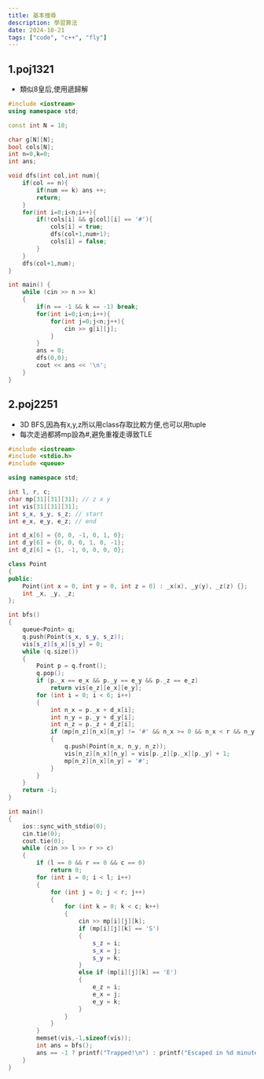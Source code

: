 ```yaml
---
title: 基本搜尋
description: 學習算法
date: 2024-10-21
tags: ["code", "c++", "fly"]
---
```


## 1.poj1321

- 類似8皇后,使用遞歸解

```c++
#include <iostream>
using namespace std;

const int N = 10;

char g[N][N];
bool cols[N];
int n=0,k=0;
int ans;

void dfs(int col,int num){
    if(col == n){
        if(num == k) ans ++;
        return;
    }
    for(int i=0;i<n;i++){
        if(!cols[i] && g[col][i] == '#'){
            cols[i] = true;
            dfs(col+1,num+1);
            cols[i] = false;
        }
    }
    dfs(col+1,num);
}

int main() {
    while (cin >> n >> k)
    {
        if(n == -1 && k == -1) break;
        for(int i=0;i<n;i++){
            for(int j=0;j<n;j++){
                cin >> g[i][j];
            }
        }
        ans = 0;
        dfs(0,0);
        cout << ans << '\n';
    }
}
```

## 2.poj2251

- 3D BFS,因為有x,y,z所以用class存取比較方便,也可以用tuple
- 每次走過都將mp設為#,避免重複走導致TLE

```c++
#include <iostream>
#include <stdio.h>
#include <queue>

using namespace std;

int l, r, c;
char mp[31][31][31]; // z x y
int vis[31][31][31];
int s_x, s_y, s_z; // start
int e_x, e_y, e_z; // end

int d_x[6] = {0, 0, -1, 0, 1, 0};
int d_y[6] = {0, 0, 0, 1, 0, -1};
int d_z[6] = {1, -1, 0, 0, 0, 0};

class Point
{
public:
    Point(int x = 0, int y = 0, int z = 0) : _x(x), _y(y), _z(z) {};
    int _x, _y, _z;
};

int bfs()
{
    queue<Point> q;
    q.push(Point(s_x, s_y, s_z));
    vis[s_z][s_x][s_y] = 0;
    while (q.size())
    {
        Point p = q.front();
        q.pop();
        if (p._x == e_x && p._y == e_y && p._z == e_z)
            return vis[e_z][e_x][e_y];
        for (int i = 0; i < 6; i++)
        {
            int n_x = p._x + d_x[i];
            int n_y = p._y + d_y[i];
            int n_z = p._z + d_z[i];
            if (mp[n_z][n_x][n_y] != '#' && n_x >= 0 && n_x < r && n_y >= 0 && n_y < c && n_z >= 0 && n_z < l )
            {
                q.push(Point(n_x, n_y, n_z));
                vis[n_z][n_x][n_y] = vis[p._z][p._x][p._y] + 1;
                mp[n_z][n_x][n_y] = '#';
            }
        }
    }
    return -1;
}

int main()
{
    ios::sync_with_stdio(0);
    cin.tie(0);
    cout.tie(0);
    while (cin >> l >> r >> c)
    {
        if (l == 0 && r == 0 && c == 0)
            return 0;
        for (int i = 0; i < l; i++)
        {
            for (int j = 0; j < r; j++)
            {
                for (int k = 0; k < c; k++)
                {
                    cin >> mp[i][j][k];
                    if (mp[i][j][k] == 'S')
                    {
                        s_z = i;
                        s_x = j;
                        s_y = k;
                    }
                    else if (mp[i][j][k] == 'E')
                    {
                        e_z = i;
                        e_x = j;
                        e_y = k;
                    }
                }
            }
        }
        memset(vis,-1,sizeof(vis));
        int ans = bfs();
        ans == -1 ? printf("Trapped!\n") : printf("Escaped in %d minute(s).\n", ans);
    }
}
```
